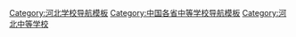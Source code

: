 [[Category:河北学校导航模板|Category:河北学校导航模板]]
[[Category:中国各省中等学校导航模板|Category:中国各省中等学校导航模板]]
[[Category:河北中等学校|Category:河北中等学校]]